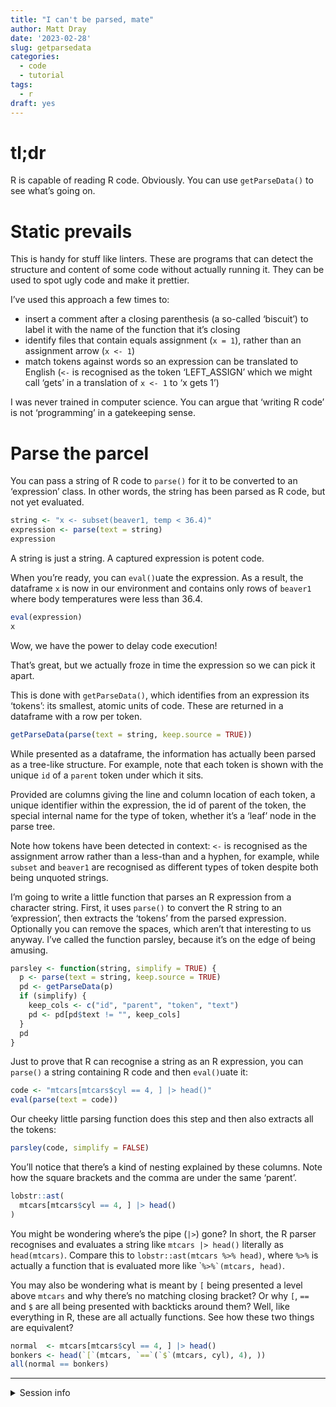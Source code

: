 ```yaml
---
title: "I can't be parsed, mate"
author: Matt Dray
date: '2023-02-28'
slug: getparsedata
categories:
  - code
  - tutorial
tags:
  - r
draft: yes
---
```


# tl;dr

R is capable of reading R code. Obviously. You can use `getParseData()` to see what's going on.

# Static prevails

This is handy for stuff like linters. These are programs that can detect the structure and content of some code without actually running it. They can be used to spot ugly code and make it prettier.

I've used this approach a few times to:

* insert a comment after a closing parenthesis (a so-called 'biscuit') to label it with the name of the function that it's closing
* identify files that contain equals assignment (`x = 1`), rather than an assignment arrow (`x <- 1`)
* match tokens against words so an expression can be translated to English (`<-` is recognised as the token 'LEFT_ASSIGN' which we might call 'gets' in a translation of `x <- 1` to 'x gets 1')

I was never trained in computer science. You can argue that 'writing R code' is not 'programming' in a gatekeeping sense.

# Parse the parcel

You can pass a string of R code to `parse()` for it to be converted to an 'expression' class. In other words, the string has been parsed as R code, but not yet evaluated.

```r
string <- "x <- subset(beaver1, temp < 36.4)"
expression <- parse(text = string)
expression
```

A string is just a string. A captured expression is potent code.

When you're ready, you can `eval()`uate the expression. As a result, the dataframe `x` is now in our environment and contains only rows of `beaver1` where body temperatures were less than 36.4.

```r
eval(expression)
x
```

Wow, we have the power to delay code execution!

That's great, but we actually froze in time the expression so we can pick it apart.

This is done with `getParseData()`, which identifies from an expression its 'tokens': its smallest, atomic units of code. These are returned in a dataframe with a row per token. 

```r
getParseData(parse(text = string, keep.source = TRUE))
```

While presented as a dataframe, the information has actually been parsed as a tree-like structure. For example, note that each token is shown with the unique `id` of a `parent` token under which it sits.



Provided are columns giving the line and column location of each token, a unique identifier within the expression, the id of parent of the token, the special internal name for the type of token, whether it's a 'leaf' node in the parse tree.

Note how tokens have been detected in context: `<-` is recognised as the assignment arrow rather than a less-than and a hyphen, for example, while `subset` and `beaver1` are recognised as different types of token despite both being unquoted strings.




I'm going to write a little function that parses an R expression from a character string. First, it uses `parse()` to convert the R string to an 'expression', then extracts the 'tokens' from the parsed expression. Optionally you can remove the spaces, which aren't that interesting to us anyway. I've called the function parsley, because it's on the edge of being amusing.

```r
parsley <- function(string, simplify = TRUE) {
  p <- parse(text = string, keep.source = TRUE)
  pd <- getParseData(p)
  if (simplify) {
    keep_cols <- c("id", "parent", "token", "text")
    pd <- pd[pd$text != "", keep_cols]
  }
  pd
}
```


Just to prove that R can recognise a string as an R expression, you can `parse()` a string containing R code and then `eval()`uate it:

```r
code <- "mtcars[mtcars$cyl == 4, ] |> head()"
eval(parse(text = code))
```

Our cheeky little parsing function does this step and then also extracts all the tokens:

```r
parsley(code, simplify = FALSE)
```

You'll notice that there's a kind of nesting explained by these columns. Note how the square brackets and the comma are under the same 'parent'.

```r
lobstr::ast(
  mtcars[mtcars$cyl == 4, ] |> head()
)
```
You might be wondering where's the pipe (`|>`) gone? In short, the R parser recognises and evaluates a string like `mtcars |> head()` literally as `head(mtcars)`. Compare this to `lobstr::ast(mtcars %>% head)`, where `%>%` is actually a function that is evaluated more like ```%>%`(mtcars, head)``.

You may also be wondering what is meant by `[` being presented a level above `mtcars` and why there's no matching closing bracket? Or why `[`, `==` and `$` are all being presented with backticks around them? Well, like everything in R, these are all actually functions. See how these two things are equivalent?

```r
normal  <- mtcars[mtcars$cyl == 4, ] |> head()
bonkers <- head(`[`(mtcars, `==`(`$`(mtcars, cyl), 4), ))
all(normal == bonkers)
```



---
<details><summary>Session info</summary>
```r
sessioninfo::session_info()
```
</details>
